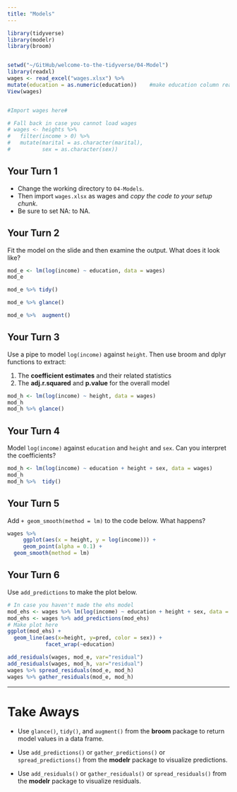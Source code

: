 ```yaml
---
title: "Models"
---
```


```r
library(tidyverse)
library(modelr)
library(broom)


setwd("~/GitHub/welcome-to-the-tidyverse/04-Model")
library(readxl)
wages <- read_excel("wages.xlsx") %>% 
mutate(education = as.numeric(education))    #make education column read as numbers#
View(wages)


#Import wages here#

# Fall back in case you cannot load wages
# wages <- heights %>%
#   filter(income > 0) %>%
#   mutate(marital = as.character(marital),
#          sex = as.character(sex))
```

## Your Turn 1

* Change the working directory to `04-Models`. 
* Then import `wages.xlsx` as wages and *copy the code to your setup chunk*.
* Be sure to set NA: to NA.


## Your Turn 2

Fit the model on the slide and then examine the output. What does it look like?

```r

mod_e <- lm(log(income) ~ education, data = wages)
mod_e

mod_e %>% tidy()

mod_e %>% glance()

mod_e %>%  augment()
```

## Your Turn 3

Use a pipe to model `log(income)` against `height`. Then use broom and dplyr functions to extract:

1. The **coefficient estimates** and their related statistics 
2. The **adj.r.squared** and **p.value** for the overall model

```r
mod_h <- lm(log(income) ~ height, data = wages)
mod_h
mod_h %>% glance()
```


## Your Turn 4

Model `log(income)` against `education` and `height` and `sex`. Can you interpret the coefficients?

```r
mod_h <- lm(log(income) ~ education + height + sex, data = wages)
mod_h
mod_h %>%  tidy()
```

## Your Turn 5

Add `+ geom_smooth(method = lm)` to the code below. What happens?

```r
wages %>%
     ggplot(aes(x = height, y = log(income))) +
     geom_point(alpha = 0.1) +
  geom_smooth(method = lm)

```


## Your Turn 6

Use `add_predictions` to make the plot below.

```r

# In case you haven't made the ehs model
mod_ehs <- wages %>% lm(log(income) ~ education + height + sex, data = .)
mod_ehs <- wages %>% add_predictions(mod_ehs)
# Make plot here
ggplot(mod_ehs) +
  geom_line(aes(x=height, y=pred, color = sex)) +
            facet_wrap(~education)
```
```r
add_residuals(wages, mod_e, var="residual")
add_residuals(wages, mod_h, var="residual")
wages %>% spread_residuals(mod_e, mod_h)  
wages %>% gather_residuals(mod_e, mod_h)
```

***  

# Take Aways

* Use `glance()`, `tidy()`, and `augment()` from the **broom** package to return model values in a data frame.

* Use `add_predictions()` or `gather_predictions()` or `spread_predictions()` from the **modelr** package to visualize predictions.

* Use `add_residuals()` or `gather_residuals()` or `spread_residuals()` from the **modelr** package to visualize residuals.

